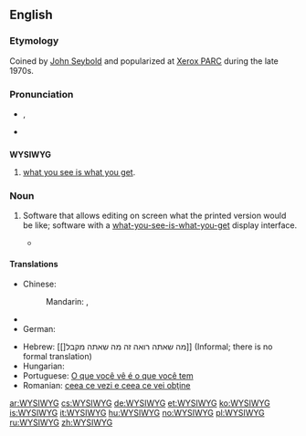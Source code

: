 {{wikipedia}}
==English==

===Etymology===
Coined by [[w:John_W._Seybold|John Seybold]] and popularized at [[w:Xerox_PARC|Xerox PARC]] during  the late 1970s.

===Pronunciation===
* {{IPA|/ˈwɪz.iˌwɪɡ/|/ˈwɪz.ə.wɪɡ/}}, {{SAMPA|/"wIz.i%wIg/|/"wIz.@.%wIg/}}
* {{audio|Image-En-us-wysiwyg.ogg|Audio (US)}}

==={{acronym}}===
'''WYSIWYG'''

# [[what you see is what you get]].

===Noun===
{{en-noun}}

# {{computing}} Software that allows editing on screen what the printed version would be like; software with a [[what-you-see-is-what-you-get]] display interface.
#* {{quote-book|title=How to Do Everything with HTML & XHTML‎|page=132|author=James H. Pence|year=2003|passage='''WYSIWYG'''s are helpful tools in that they enable you to create pages much more quickly}}

====Translations====
{{trans-top|computer program that allows editing on screen what the printed version would be like}}
* Chinese:
*: Mandarin: {{t|zh|所見即所得|sc=Hani}}, {{t|zh|所见即所得|tr=suǒjiàn jí suǒdé|sc=Hani}}
* {{trreq|Finnish}}
* German: {{t+|de|WYSIWYG}}
{{trans-mid}}
* Hebrew: [[]מה שאתה רואה זה מה שאתה מקבל]] (Informal; there is no formal translation)
* Hungarian: {{t+|hu|WYSIWYG}}
* Portuguese: [[O que você vê é o que você tem]]
* Romanian: [[ceea ce vezi e ceea ce vei obţine]]
{{trans-bottom}}

[[ar:WYSIWYG]]
[[cs:WYSIWYG]]
[[de:WYSIWYG]]
[[et:WYSIWYG]]
[[ko:WYSIWYG]]
[[is:WYSIWYG]]
[[it:WYSIWYG]]
[[hu:WYSIWYG]]
[[no:WYSIWYG]]
[[pl:WYSIWYG]]
[[ru:WYSIWYG]]
[[zh:WYSIWYG]]